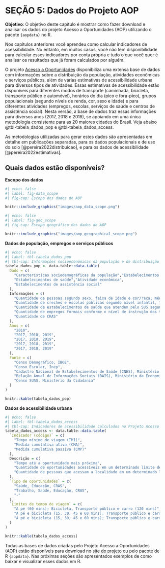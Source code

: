 # SEÇÃO 5: Dados do Projeto AOP {#sec-s5_dados_aop}

**Objetivo**: O objetivo deste capítulo é mostrar como fazer download e analisar os dados do projeto Acesso a Oportunidades (AOP) utilizando o pacote `{aopdata}` no R.

Nos capítulos anteriores você aprendeu como calcular indicadores de acessibilidade. No entanto, em muitos casos, você não tem disponibilidade para calcular esses indicadores por conta própria e tudo o que você quer é analisar os resultados que já foram calculados por alguém.

O projeto [Acesso a Oportunidades](https://www.ipea.gov.br/acessooportunidades/) disponibiliza uma extensa base de dados com informações sobre a distribuição da população, atividades econômicas e serviços públicos, além de várias estimativas de acessibilidade urbana para diversos tipos de atividades. Essas estimativas de acessibilidade estão disponíveis para diferentes modos de transporte (caminhada, bicicleta, transporte público e automóvel), horários do dia (pico e fora-pico), grupos populacionais (segundo níveis de renda, cor, sexo e idade) e para diferentes atividades (empregos, escolas, serviços de saúde e centros de assistência social). Nesta versão, a base de dados traz essas informações para diversos anos (2017, 2018 e 2019), se apoiando em uma única metodologia consistente para as 20 maiores cidades do Brasil. Veja abaixo @tbl-tabela_dados_pop e @tbl-tabela_dados_access.

::: {.callout-note appearance="simple"}
As metodologias utilizadas para gerar estes dados são apresentadas em detalhe em publicações separadas, para os dados populacionais e de uso do solo [@pereira2022distribuicao], e para os dados de acessibilidade [@pereira2022estimativas].
:::

## Quais dados estão disponíveis?

**Escopo dos dados**

```r
#| echo: false
#| label: fig-data_scope
#| fig-cap: Escopo dos dados do AOP

knitr::include_graphics("images/aop_data_scope.png")
```

```r
#| echo: false
#| label: fig-geo_scope
#| fig-cap: Escopo geográfico dos dados do AOP

knitr::include_graphics("images/aop_geographical_scope.png")
```

**Dados de população, empregos e serviços públicos**

```r
#| echo: false
#| label: tbl-tabela_dados_pop
#| tbl-cap: Informações socioeconômicas da população e de distribuição espacial de atividades, segundo ano e fonte de dados
tabela_dados_pop <- data.table::data.table(
  Dado = c(
    "Características sociodemográficas da população","Estabelecimentos de educação",
    "Estabelecimentos de saúde","Atividade econômica",
    "Estabelecimentos de assistência social"
  ),
  Informações = c(
    "Quantidade de pessoas segundo sexo, faixa de idade e cor/raça; média da renda domiciliar per capita",
    "Quantidade de creches e escolas públicas segundo nível infantil, fundamental e médio",
    "Quantidade de estabelecimentos de saúde que atendem pelo SUS segundo nível de atenção baixa, média e alta complexidade",
    "Quantidade de empregos formais conforme o nível de instrução dos trabalhadores baixa, média e alta escolaridade",
    "Quantidade de CRAS"
  ),
  Anos = c(
    "2010",
    "2017, 2018, 2019",
    "2017, 2018, 2019",
    "2017, 2018, 2019",
    "2017, 2018, 2019"
  ),
  Fonte = c(
    "Censo Demográfico, IBGE",
    "Censo Escolar, Inep",
    "Cadastro Nacional de Estabelecimentos de Saúde (CNES), Ministério da Saúde",
    "Relação Anual de Informações Sociais (RAIS), Ministério da Economia",
    "Censo SUAS, Ministério da Cidadania"
  )
)

knitr::kable(tabela_dados_pop)
```

**Dados de acessibilidade urbana**

```r
#| echo: false
#| label: tbl-tabela_dados_access
#| tbl-cap: Indicadores de acessibilidade calculados no Projeto Acesso a Oportunidades
tabela_dados_access <- data.table::data.table(
  `Indicador (código)` = c(
    "Tempo mínimo de viagem (TMI)",
    "Medida cumulativa ativa (CMA)",
    "Medida cumulativa passiva (CMP)"
  ),
  Descrição = c(
    "Tempo até a oportunidade mais próxima",
    "Quantidade de oportunidades acessíveis em um determinado limite de tempo",
    "Quantidade de pessoas que acessam a localidade em um determinado limite de tempo"
  ),
  `Tipo de oportunidades` = c(
    "Saúde, Educação, CRAS",
    "Trabalho, Saúde, Educação, CRAS",
    "-"
  ),
  `Limites de tempo de viagem` = c(
    "A pé (60 mins); Bicicleta, Transporte público e carro (120 mins)",
    "A pé e bicicleta (15, 30, 45 e 60 mins); Transporte público e carro (15, 30, 60, 90 e 120 mins)",
    "A pé e bicicleta (15, 30, 45 e 60 mins); Transporte público e carro (15, 30, 60, 90 e 120 mins)"
  )
)

knitr::kable(tabela_dados_access)
```

Todas as bases de dados criadas pelo Projeto Acesso a Oportunidades (AOP) estão disponíveis para download no [site do projeto](https://www.ipea.gov.br/acessooportunidades/dados/) ou pelo pacote de R `{aopdata}`. Nas próximas seções são apresentados exemplos de como baixar e visualizar esses dados em R.